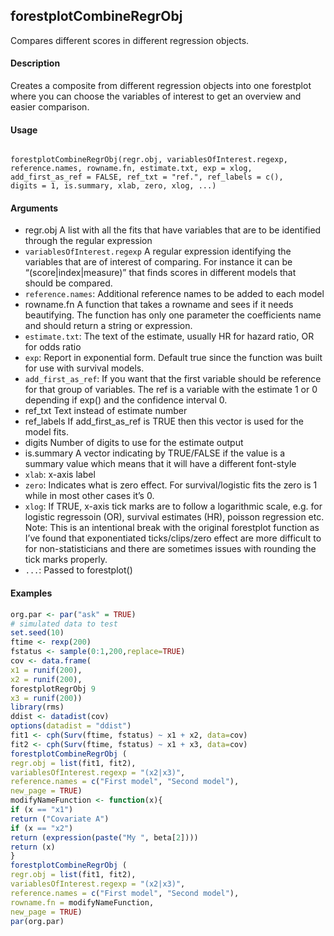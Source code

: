 ## forestplotCombineRegrObj
Compares different scores in different regression objects.

#### Description 

Creates a composite from different regression objects into one forestplot where you can choose the
variables of interest to get an overview and easier comparison.

#### Usage
<pre><code>
forestplotCombineRegrObj(regr.obj, variablesOfInterest.regexp,
reference.names, rowname.fn, estimate.txt, exp = xlog,
add_first_as_ref = FALSE, ref_txt = "ref.", ref_labels = c(),
digits = 1, is.summary, xlab, zero, xlog, ...)
</code></pre>

#### Arguments

* regr.obj A list with all the fits that have variables that are to be identified through the
regular expression
* ``variablesOfInterest.regexp``
A regular expression identifying the variables that are of interest of comparing.
For instance it can be "(score|index|measure)" that finds scores in different
models that should be compared.
* ``reference.names``: Additional reference names to be added to each model
* rowname.fn A function that takes a rowname and sees if it needs beautifying. The function has only one parameter the coefficients name and should return a string or expression.
* ``estimate.txt``: The text of the estimate, usually HR for hazard ratio, OR for odds ratio 
* ``exp``: Report in exponential form. Default true since the function was built for use with survival models.
* ``add_first_as_ref``: If you want that the first variable should be reference for that group of variables.
The ref is a variable with the estimate 1 or 0 depending if exp() and the confidence interval 0.
* ref_txt Text instead of estimate number
* ref_labels If add_first_as_ref is TRUE then this vector is used for the model fits.
* digits Number of digits to use for the estimate output
* is.summary A vector indicating by TRUE/FALSE if the value is a summary value which means that it will have a different font-style
* ``xlab``: x-axis label
* ``zero``: Indicates what is zero effect. For survival/logistic fits the zero is 1 while in most
other cases it’s 0.
* ``xlog``: If TRUE, x-axis tick marks are to follow a logarithmic scale, e.g. for logistic
regressoin (OR), survival estimates (HR), poisson regression etc. Note: This is
an intentional break with the original forestplot function as I’ve found that exponentiated ticks/clips/zero effect are more difficult to for non-statisticians and there are sometimes issues with rounding the tick marks properly.
* ``...``: Passed to forestplot()

#### Examples
```r
org.par <- par("ask" = TRUE)
# simulated data to test
set.seed(10)
ftime <- rexp(200)
fstatus <- sample(0:1,200,replace=TRUE)
cov <- data.frame(
x1 = runif(200),
x2 = runif(200),
forestplotRegrObj 9
x3 = runif(200))
library(rms)
ddist <- datadist(cov)
options(datadist = "ddist")
fit1 <- cph(Surv(ftime, fstatus) ~ x1 + x2, data=cov)
fit2 <- cph(Surv(ftime, fstatus) ~ x1 + x3, data=cov)
forestplotCombineRegrObj (
regr.obj = list(fit1, fit2),
variablesOfInterest.regexp = "(x2|x3)",
reference.names = c("First model", "Second model"),
new_page = TRUE)
modifyNameFunction <- function(x){
if (x == "x1")
return ("Covariate A")
if (x == "x2")
return (expression(paste("My ", beta[2])))
return (x)
}
forestplotCombineRegrObj (
regr.obj = list(fit1, fit2),
variablesOfInterest.regexp = "(x2|x3)",
reference.names = c("First model", "Second model"),
rowname.fn = modifyNameFunction,
new_page = TRUE)
par(org.par)
```
